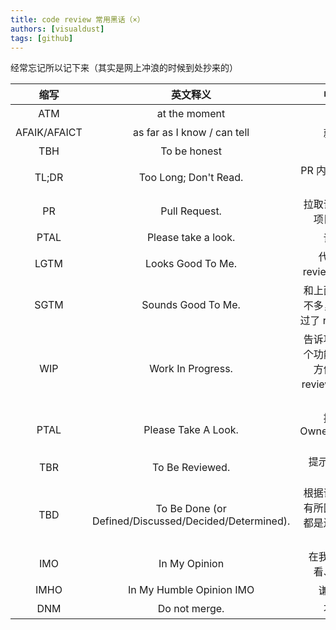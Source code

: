 ```yaml
---
title: code review 常用黑话（×）
authors: [visualdust]
tags: [github]
---
```


经常忘记所以记下来（其实是网上冲浪的时候到处抄来的）

缩写|英文释义|中文释义
|:---:|:---:|:---:|
ATM| at the moment |现阶段
AFAIK/AFAICT| as far as I know / can tell | 就我所知
TBH| To be honest | 老实说
TL;DR| Too Long; Don't Read. | PR 内容太多，没办法看
PR| Pull Request. | 拉取请求，给其他项目提交代码
PTAL| Please take a look. | 请看一看
LGTM| Looks Good To Me. | 代码已经过 review，可以合并
SGTM| Sounds Good To Me. | 和上面那句意思差不多，也是已经通过了 review 的意思
WIP| Work In Progress. | 告诉项目维护者这个功能还未完成，方便维护者前 review 已提交的代码
PTAL| Please Take A Look. | 提示项目 Owner/contributor review
TBR| To Be Reviewed. | 提示维护者进行 review
TBD| To Be Done (or Defined/Discussed/Decided/Determined). | 根据语境不同意义有所区别，但一般都是还没搞定的意思
IMO| In My Opinion | 在我看来、依我看、依我所见
IMHO| In My Humble Opinion IMO | 谦虚的说法
DNM| Do not merge. | 不要合并